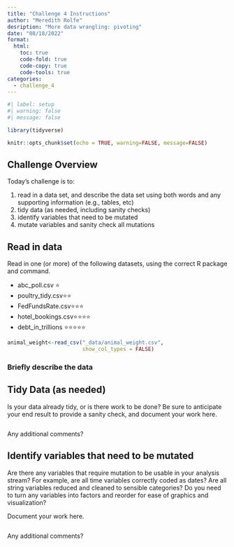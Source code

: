 ```yaml
---
title: "Challenge 4 Instructions"
author: "Meredith Rolfe"
desription: "More data wrangling: pivoting"
date: "08/18/2022"
format:
  html:
    toc: true
    code-fold: true
    code-copy: true
    code-tools: true
categories:
  - challenge_4
---
```


```r
#| label: setup
#| warning: false
#| message: false

library(tidyverse)

knitr::opts_chunk$set(echo = TRUE, warning=FALSE, message=FALSE)
```

## Challenge Overview

Today's challenge is to:

1)  read in a data set, and describe the data set using both words and any supporting information (e.g., tables, etc)
2)  tidy data (as needed, including sanity checks)
3)  identify variables that need to be mutated
4)  mutate variables and sanity check all mutations

## Read in data

Read in one (or more) of the following datasets, using the correct R package and command.

-   abc_poll.csv ⭐
-   poultry_tidy.csv⭐⭐
-   FedFundsRate.csv⭐⭐⭐
-   hotel_bookings.csv⭐⭐⭐⭐
-   debt_in_trillions ⭐⭐⭐⭐⭐

```r
animal_weight<-read_csv("_data/animal_weight.csv",
                        show_col_types = FALSE)

```

### Briefly describe the data

## Tidy Data (as needed)

Is your data already tidy, or is there work to be done? Be sure to anticipate your end result to provide a sanity check, and document your work here.

```r


```

Any additional comments?

## Identify variables that need to be mutated

Are there any variables that require mutation to be usable in your analysis stream? For example, are all time variables correctly coded as dates? Are all string variables reduced and cleaned to sensible categories? Do you need to turn any variables into factors and reorder for ease of graphics and visualization?

Document your work here.

```r

```

Any additional comments?
